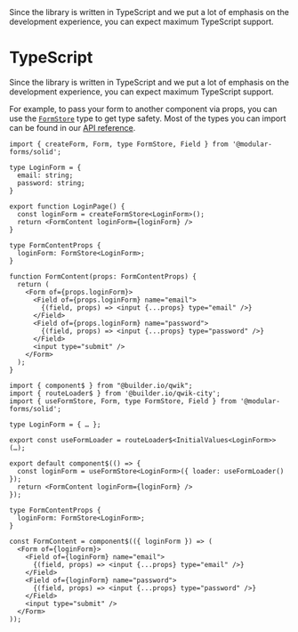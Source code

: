 
<Title>TypeScript</Title>
<Description>
  Since the library is written in TypeScript and we put a lot of emphasis on the
  development experience, you can expect maximum TypeScript support.
</Description>

# TypeScript

Since the library is written in TypeScript and we put a lot of emphasis on the development experience, you can expect maximum TypeScript support.

For example, to pass your form to another component via props, you can use the <A href="/api/FormStore">`FormStore`</A> type to get type safety. Most of the types you can import can be found in our <A href="/api">API reference</A>.

<Solid block>

```tsx
import { createForm, Form, type FormStore, Field } from '@modular-forms/solid';

type LoginForm = {
  email: string;
  password: string;
}

export function LoginPage() {
  const loginForm = createFormStore<LoginForm>();
  return <FormContent loginForm={loginForm} />
}

type FormContentProps {
  loginForm: FormStore<LoginForm>;
}

function FormContent(props: FormContentProps) {
  return (
    <Form of={props.loginForm}>
      <Field of={props.loginForm} name="email">
        {(field, props) => <input {...props} type="email" />}
      </Field>
      <Field of={props.loginForm} name="password">
        {(field, props) => <input {...props} type="password" />}
      </Field>
      <input type="submit" />
    </Form>
  );
}
```

</Solid>

<Qwik block>

```tsx
import { component$ } from "@builder.io/qwik";
import { routeLoader$ } from '@builder.io/qwik-city';
import { useFormStore, Form, type FormStore, Field } from '@modular-forms/solid';

type LoginForm = { … };

export const useFormLoader = routeLoader$<InitialValues<LoginForm>>(…);

export default component$(() => {
  const loginForm = useFormStore<LoginForm>({ loader: useFormLoader() });
  return <FormContent loginForm={loginForm} />
});

type FormContentProps {
  loginForm: FormStore<LoginForm>;
}

const FormContent = component$(({ loginForm }) => (
  <Form of={loginForm}>
    <Field of={loginForm} name="email">
      {(field, props) => <input {...props} type="email" />}
    </Field>
    <Field of={loginForm} name="password">
      {(field, props) => <input {...props} type="password" />}
    </Field>
    <input type="submit" />
  </Form>
));
```

</Qwik>
